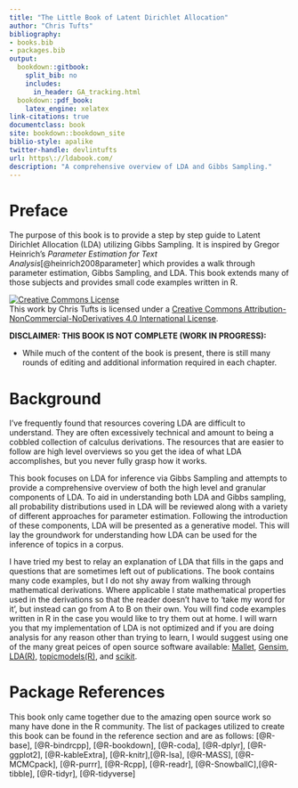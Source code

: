 ```yaml
---
title: "The Little Book of Latent Dirichlet Allocation"
author: "Chris Tufts"
bibliography:
- books.bib
- packages.bib
output:
  bookdown::gitbook: 
    split_bib: no
    includes:
      in_header: GA_tracking.html
  bookdown::pdf_book:
    latex_engine: xelatex
link-citations: true
documentclass: book
site: bookdown::bookdown_site
biblio-style: apalike
twitter-handle: devlintufts
url: https\://ldabook.com/
description: "A comprehensive overview of LDA and Gibbs Sampling."
---
```


# Preface {-}

The purpose of this book is to provide a step by step guide to Latent Dirichlet Allocation (LDA) utilizing Gibbs Sampling.  It is inspired by Gregor Heinrich's _Parameter Estimation for Text Analysis_[@heinrich2008parameter] which provides a walk through parameter estimation, Gibbs Sampling, and LDA.  This book extends many of those subjects and provides small code examples written in R.  

<a rel="license" href="http://creativecommons.org/licenses/by-nc-nd/4.0/"><img alt="Creative Commons License" style="border-width:0" src="https://i.creativecommons.org/l/by-nc-nd/4.0/88x31.png" /></a><br />This work by Chris Tufts is licensed under a <a rel="license" href="http://creativecommons.org/licenses/by-nc-nd/4.0/">Creative Commons Attribution-NonCommercial-NoDerivatives 4.0 International License</a>.


__DISCLAIMER: THIS BOOK IS NOT COMPLETE (WORK IN PROGRESS):__

* While much of the content of the book is present, there is still many rounds of editing and additional information required in each chapter.  


# Background {-}
I've frequently found that resources covering LDA are difficult to understand. They are often excessively technical and amount to being a cobbled collection of calculus derivations. The resources that are easier to follow are high level overviews so you get the idea of what LDA accomplishes, but you never fully grasp how it works. 

This book focuses on LDA for inference via Gibbs Sampling and attempts to provide a comprehensive overview of both the high level and granular components of LDA. To aid in understanding both LDA and Gibbs sampling, all probability distributions used in LDA will be reviewed along with a variety of different approaches for parameter estimation. Following the introduction of these components, LDA will be presented as a generative model.  This will lay the groundwork for understanding how LDA can be used for the inference of topics in a corpus.  

I have tried my best to relay an explanation of LDA that fills in the gaps and questions that are sometimes left out of publications. The book contains many code examples, but I do not shy away from walking through mathematical derivations. Where applicable I state mathematical properties used in the derivations so that the reader doesn't have to 'take my word for it', but instead can go from A to B on their own.  You will find code examples written in R in the case you would like to try them out at home. I will warn you that my implementation of LDA is not optimized and if you are doing analysis for any reason other than trying to learn, I would suggest using one of the many great peices of open source software available: [Mallet](http://mallet.cs.umass.edu/), [Gensim](https://radimrehurek.com/gensim/), [LDA(R)](https://cran.r-project.org/web/packages/lda/), [topicmodels(R)](https://cran.r-project.org/web/packages/topicmodels/index.html), and [scikit](http://scikit-learn.org/stable/modules/generated/sklearn.decomposition.LatentDirichletAllocation.html). 

# Package References {-}
This book only came together due to the amazing open source work so many have done in the R community. The list of packages utilized to create this book can be found in the reference section and are as follows:
[@R-base], [@R-bindrcpp], [@R-bookdown], [@R-coda], [@R-dplyr], [@R-ggplot2], [@R-kableExtra], [@R-knitr],[@R-lsa], [@R-MASS], [@R-MCMCpack], [@R-purrr], [@R-Rcpp], [@R-readr], [@R-SnowballC],[@R-tibble], [@R-tidyr], [@R-tidyverse] 


